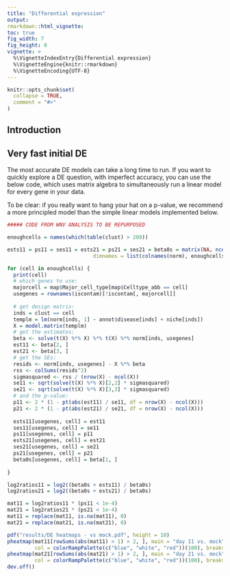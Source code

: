 ```yaml
---
title: "Differential expression"
output: 
rmarkdown::html_vignette: 
toc: true
fig_width: 7 
fig_height: 8 
vignette: >
  %\VignetteIndexEntry{Differential expression}
  %\VignetteEngine{knitr::rmarkdown}
  %\VignetteEncoding{UTF-8}
---
```

<style>
p.caption {
  font-size: 1.5em;
}
</style>
```r
knitr::opts_chunk$set(
  collapse = TRUE,
  comment = "#>"
)
```


## Introduction






## Very fast initial DE

The most accurate DE models can take a long time to run. 
If you want to quickly explore a DE question, with imperfect accuracy, you
can use the below code, which uses matrix algebra to simultaneously run a linear 
model for every gene in your data.

To be clear: if you really want to hang your hat on a p-value, we recommend
a more principled model than the simple linear models implemented below. 


``` r
##### CODE FROM WNV ANALYSIS TO BE REPURPOSED

enoughcells = names(which(table(clust) > 200))

ests11 = ps11 = ses11 = ests21 = ps21 = ses21 = beta0s = matrix(NA, ncol(norm), length(enoughcells),
                            dimnames = list(colnames(norm), enoughcells))

for (cell in enoughcells) {
  print(cell)
  # which genes to use:
  majorcell = map$Major_cell_type[map$Celltype_abb == cell]
  usegenes = rownames(iscontam)[!iscontam[, majorcell]]
  
  # get design matrix:
  inds = clust == cell
  templm = lm(norm[inds, 1] ~ annot$disease[inds] + niche[inds])
  X = model.matrix(templm)
  # get the estimates:
  beta <- solve(t(X) %*% X) %*% t(X) %*% norm[inds, usegenes]
  est11 <- beta[2, ]
  est21 <- beta[3, ]
  # get the SEs:
  resids <- norm[inds, usegenes] - X %*% beta
  rss <- colSums(resids^2)
  sigmasquared <- rss / (nrow(X) - ncol(X))
  se11 <- sqrt(solve(t(X) %*% X)[2,2] * sigmasquared)
  se21 <- sqrt(solve(t(X) %*% X)[3,3] * sigmasquared)
  # and the p-value:
  p11 <- 2 * (1 - pt(abs(est11) / se11, df = nrow(X) - ncol(X)))
  p21 <- 2 * (1 - pt(abs(est21) / se21, df = nrow(X) - ncol(X)))
  
  ests11[usegenes, cell] = est11
  ses11[usegenes, cell] = se11
  ps11[usegenes, cell] = p11
  ests21[usegenes, cell] = est21
  ses21[usegenes, cell] = se21
  ps21[usegenes, cell] = p21
  beta0s[usegenes, cell] = beta[1, ]
  
}

log2ratios11 = log2((beta0s + ests11) / beta0s)
log2ratios21 = log2((beta0s + ests21) / beta0s)

mat11 = log2ratios11 * (ps11 < 1e-4)
mat21 = log2ratios21 * (ps21 < 1e-4)
mat11 = replace(mat11, is.na(mat11), 0)
mat21 = replace(mat21, is.na(mat21), 0)

pdf("results/DE heatmaps - vs mock.pdf", height = 10)
pheatmap(mat11[rowSums(abs(mat11) > 1) > 2, ], main = "day 11 vs. mock", fontsize_row = 6,
         col = colorRampPalette(c("blue", "white", "red"))(100), breaks = seq(-2,2, length.out = 101))
pheatmap(mat21[rowSums(abs(mat21) > 1) > 2, ], main = "day 21 vs. mock", fontsize_row = 6,
         col = colorRampPalette(c("blue", "white", "red"))(100), breaks = seq(-2,2, length.out = 101))
dev.off()

```